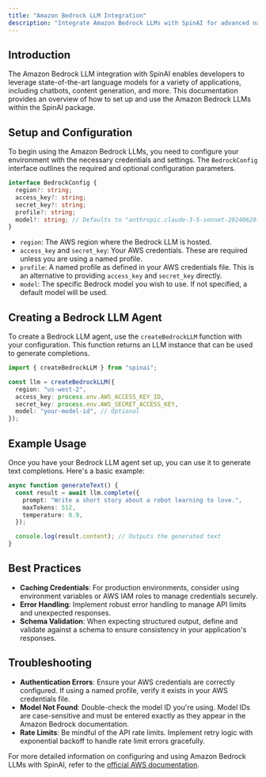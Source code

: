 ```yaml
---
title: "Amazon Bedrock LLM Integration"
description: "Integrate Amazon Bedrock LLMs with SpinAI for advanced natural language processing capabilities."
---
```


## Introduction

The Amazon Bedrock LLM integration with SpinAI enables developers to leverage state-of-the-art language models for a variety of applications, including chatbots, content generation, and more. This documentation provides an overview of how to set up and use the Amazon Bedrock LLMs within the SpinAI package.

## Setup and Configuration

To begin using the Amazon Bedrock LLMs, you need to configure your environment with the necessary credentials and settings. The `BedrockConfig` interface outlines the required and optional configuration parameters.

```typescript
interface BedrockConfig {
  region?: string;
  access_key?: string;
  secret_key?: string;
  profile?: string;
  model?: string; // Defaults to "anthropic.claude-3-5-sonnet-20240620-v1:0"
}
```

- `region`: The AWS region where the Bedrock LLM is hosted.
- `access_key` and `secret_key`: Your AWS credentials. These are required unless you are using a named profile.
- `profile`: A named profile as defined in your AWS credentials file. This is an alternative to providing `access_key` and `secret_key` directly.
- `model`: The specific Bedrock model you wish to use. If not specified, a default model will be used.

## Creating a Bedrock LLM Agent

To create a Bedrock LLM agent, use the `createBedrockLLM` function with your configuration. This function returns an LLM instance that can be used to generate completions.

```typescript
import { createBedrockLLM } from "spinai";

const llm = createBedrockLLM({
  region: "us-west-2",
  access_key: process.env.AWS_ACCESS_KEY_ID,
  secret_key: process.env.AWS_SECRET_ACCESS_KEY,
  model: "your-model-id", // Optional
});
```

## Example Usage

Once you have your Bedrock LLM agent set up, you can use it to generate text completions. Here's a basic example:

```typescript
async function generateText() {
  const result = await llm.complete({
    prompt: "Write a short story about a robot learning to love.",
    maxTokens: 512,
    temperature: 0.9,
  });

  console.log(result.content); // Outputs the generated text
}
```

## Best Practices

- **Caching Credentials**: For production environments, consider using environment variables or AWS IAM roles to manage credentials securely.
- **Error Handling**: Implement robust error handling to manage API limits and unexpected responses.
- **Schema Validation**: When expecting structured output, define and validate against a schema to ensure consistency in your application's responses.

## Troubleshooting

- **Authentication Errors**: Ensure your AWS credentials are correctly configured. If using a named profile, verify it exists in your AWS credentials file.
- **Model Not Found**: Double-check the model ID you're using. Model IDs are case-sensitive and must be entered exactly as they appear in the Amazon Bedrock documentation.
- **Rate Limits**: Be mindful of the API rate limits. Implement retry logic with exponential backoff to handle rate limit errors gracefully.

For more detailed information on configuring and using Amazon Bedrock LLMs with SpinAI, refer to the [official AWS documentation](https://aws.amazon.com/documentation/).